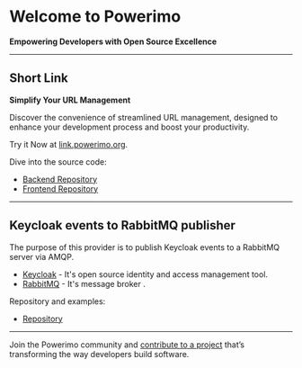# Welcome to **Powerimo**
**Empowering Developers with Open Source Excellence**

---

## Short Link
**Simplify Your URL Management**

Discover the convenience of streamlined URL management, designed to enhance your development process and boost your productivity.

Try it Now at [link.powerimo.org](https://link.powerimo.org).

Dive into the source code:

- [Backend Repository](https://bitbucket.andewil.com/projects/PWP/repos/powerimo-short-links/browse)
- [Frontend Repository](https://bitbucket.andewil.com/projects/PWP/repos/powerimo-short-links-web/browse)

---

## Keycloak events to RabbitMQ publisher

The purpose of this provider is to publish Keycloak events to a RabbitMQ server via AMQP.

- [Keycloak](https://www.keycloak.org/) - It's open source identity and access management tool.
- [RabbitMQ](https://www.rabbitmq.com/) - It's message broker .

Repository and examples:

- [Repository](https://github.com/powerimo/powerimo-keycloak)

---

Join the Powerimo community and [contribute to a project](https://github.com/powerimo) that’s transforming the way developers build software.
